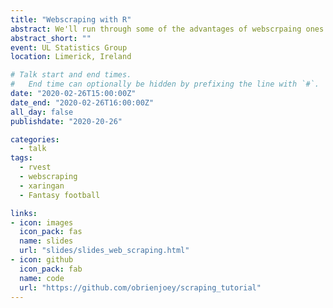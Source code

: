 ```yaml
---
title: "Webscraping with R"
abstract: We'll run through some of the advantages of webscrpaing ones own data alongside some examples using the R language to scrape from a variety of data sources.
abstract_short: ""
event: UL Statistics Group
location: Limerick, Ireland

# Talk start and end times.
#   End time can optionally be hidden by prefixing the line with `#`.
date: "2020-02-26T15:00:00Z"
date_end: "2020-02-26T16:00:00Z"
all_day: false
publishdate: "2020-20-26"

categories:
  - talk
tags:
  - rvest
  - webscraping
  - xaringan
  - Fantasy football

links:
- icon: images
  icon_pack: fas
  name: slides
  url: "slides/slides_web_scraping.html"
- icon: github
  icon_pack: fab
  name: code
  url: "https://github.com/obrienjoey/scraping_tutorial"
---
```


